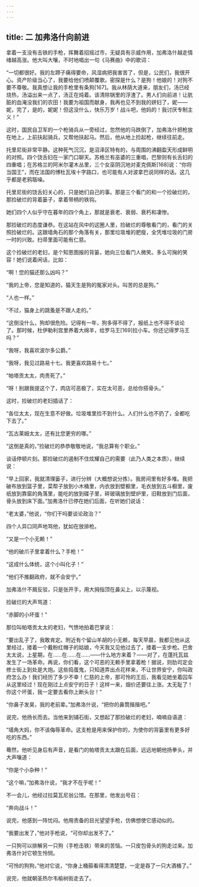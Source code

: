 ```yaml
---
---
---
```

title: 二 加弗洛什向前进
---




拿着一支没有击铁的手枪，挥舞着招摇过市，无疑具有示威作用，加弗洛什越走情绪越高涨。他大叫大嚷，不时地唱出一句《马赛曲》中的歌词：

“一切都很好。我的左蹄子痛得要命，风湿病把我害苦了，但是，公民们，我很开心。资产阶级当心了，我要给他们喷颠覆歌。密探是什么？是狗！他娘的！对狗不要不尊敬。我真想让我的手枪里有条狗[167]。我从林荫大道来，朋友们，汤已经烧热，汤溢出来一点了，汤正在炖着。该清除锅里的浮渣了。男人们向前进！让肮脏的血淹没我们的农田！我要为祖国而献身，我再也见不到我的姘妇了，妮——妮，完了，是的，妮妮！但这没什么，快乐万岁！战斗吧，他妈的！我讨厌专制主义！”

这时，国民自卫军的一个枪骑兵从一旁经过，忽然他的马跌倒了，加弗洛什把枪放在地上，上前扶起骑兵，又帮他扶起马。然后，他从地上捡起枪，继续往前走。

托里尼街非常平静。这种死气沉沉，是沼泽区特有的，与周围的沸翻盈天形成鲜明的对照。四个饶舌妇在一家门口聊天。苏格兰有巫婆的三重唱，巴黎则有长舌妇的四重唱；在苏格兰的阿米尔灌木丛里，三个女巫阴沉地对麦克佩斯[168]说：“你将当国王”，而在法国的博杜瓦埃十字路口，也可能有人对波拿巴说同样的话。这几乎都是老鸦聒噪。

托里尼街的饶舌妇关心的，只是她们自己的事。那是三个看门的和一个捡破烂的，那捡破烂的背着篓子，拿着带柄的铁钩。

她们四个人似乎守在暮年的四个角上，那就是衰老、衰弱、衰朽和凄惨。

那捡破烂的态度谦恭。在这站在风中的这圈人里，捡破烂的尊敬看门的，看门的关照捡破烂的。这跟墙角石的那个角落有关，那里垃圾堆的肥瘦，全凭堆垃圾的门房一时的兴致。扫帚里面可能有仁慈。

这个捡破烂的老妇，是个知恩图报的背篓，她向三位看门人微笑。多么可掬的笑容！她们说着闲话，比如：

“啊！您的猫还那么凶吗？”

“我的上帝，您是知道的，猫天生是狗的冤家对头。叫苦的总是狗。”

“人也一样。”

“不过，猫身上的跳蚤是不跟人走的。”

“这倒没什么，狗却很危险。记得有一年，狗多得不得了，报纸上也不得不谈论了。那时候，杜伊勒利宫里养着大绵羊，给罗马王[169]拉小车。你还记得罗马王吗？”

“我呀，我喜欢波尔多公爵。”

“我呀，我见过路易十七。我更喜欢路易十七。”

“帕塔贡太太，肉贵死了。”

“呀！别跟我提这个了，肉店可恶极了，实在太可恶，总给你搭骨头。”

这时，捡破烂的老妇插话了：

“各位太太，现在生意不好做。垃圾堆里捡不到什么。人们什么也不扔了，全都吃下去了。”

“瓦古莱姆太太，还有比您更穷的哪。”

“这倒是真的，”捡破烂的恭恭敬敬地说，“我总算有个职业。”

谈话停顿片刻。那捡破烂的遏制不住炫耀自己的需要（此乃人类之本质），继续说：

“早上回家，我就清理篓子，进行分辨（大概想说分拣）。我房间里有好多堆。我把破布放到篮子里，菜帮子放到小木桶里，内衣放到壁橱里，毛衣放到五斗橱里，废纸放到靠窗的角落里，能吃的放到碟子里，碎玻璃放到壁炉里，旧鞋放到门后面，骨头放到床下面。”加弗洛什已停在她们后面，在听她们说话：

“老太婆，”他说，“你们干吗要谈论政治？”

四个人异口同声地骂他，犹如在放排枪。

“又是一个小无赖！”

“他的破爪子里拿着什么？手枪！”

“这成什么体统，这个小叫化子！”

“他们不推翻政府，就不会安宁。”

加弗洛什不屑反驳，只是张开手，用大拇指顶在鼻尖上，以示蔑视。

捡破烂的大声骂道：

“赤脚的小坏蛋！”

那位叫帕塔贡太太的老妇，气愤地拍着巴掌说：

“要出乱子了，我敢肯定。附近有个留山羊胡的小无赖，每天早晨，我都见他从这里经过，搂着一个戴粉红帽子的姑娘，今天我又见他过去了，搂着一支步枪。巴舍太太说，上星期，在……在……在……——什么地方来着？——对了，在蓬托瓦兹发生了一场革命。再说，你们看，这个可恶的无赖手里拿着枪！据说，则肋司定会修士街上到处是大炮。这些捣蛋鬼，只知道弄出点花样来，不让世界安宁，你叫政府怎么办！我们经历了多少不幸！仁慈的上帝，那可怜的王后，我看见她坐着囚车从这里经过！现在刚过上点安宁的日子！这样一来，烟价还要往上涨。太无耻了！你这个坏蛋，我一定要去看你上断头台！”

“你鼻子发臭，我的老前辈。”加弗洛什说，“把你的鼻筒揩揩吧。”

说完，他扬长而去。当他来到铺石街，又想起了那捡破烂的老妇，喃喃自语道：

“墙角大妈，你不该侮辱革命。这支枪是用来保护你的，为使你的背篓里有更多好吃的东西。”

蓦然，他听见身后有声音，是看门的帕塔贡太太跟在后面，远远地朝他扬拳头，并大声嚷道：

“你是个小杂种！”

“这个嘛，”加弗洛什说，“我才不在乎呢！”

不一会儿，他经过拉莫瓦尼翁公馆。在那里，他发出号召：

“奔向战斗！”

说完，他感到一阵忧闷。他用责备的目光望望手枪，仿佛想使它感动似的。

“我要出发了，”他对手枪说，“可你却出发不了。”

一只狗可以排解另一只狗（手枪击铁）带来的苦恼。一只皮包骨头的狗走过来。加弗洛什对它顿生怜悯。

“可怜的狗狗，”他对它说，“你身上桶箍看得清清楚楚，一定是吞了一只大酒桶了。”

说完，他就朝圣热尔韦榆树街走去了。